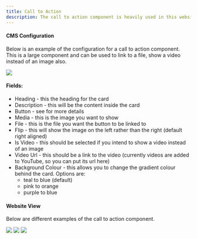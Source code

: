 ```yaml
---
title: Call to Action
description: The call to action component is heavily used in this website. It's purpose is to drive users to specific content on the website.
---
```


#### CMS Configuration

Below is an example of the configuration for a call to action component. This is a large component and can be used to link to a file, show a video instead of an image also.

<img src='https://files.gitbook.com/v0/b/gitbook-x-prod.appspot.com/o/spaces%2Fqq1gvL7j0PwJkFX9MJae%2Fuploads%2FvX2RjbH99f2zFrctBNVG%2Fcall-to-action-cms.JPG?alt=media&token=1ebbb9b2-26a5-4299-9f4f-1340b97169de' />

#### Fields:
- Heading - this the heading for the card
- Description - this will be the content inside the card
- Button - see  for more details
- Media - this is the image you want to show
- File - this is the file you want the button to be linked to
- Flip - this will show the image on the left rather than the right (default right aligned)
- Is Video - this should be selected if you intend to show a video instead of an image
- Video Url - this should be a link to the video (currently videos are added to YouTube, so you can put its url here)
- Background Colour - this allows you to change the gradient colour behind the card. Options are:
    - teal to blue (default)
    - pink to orange
    - purple to blue

#### Website View

Below are different examples of the call to action component.

<img src='https://files.gitbook.com/v0/b/gitbook-x-prod.appspot.com/o/spaces%2Fqq1gvL7j0PwJkFX9MJae%2Fuploads%2FfS0ShmmT2XR2fbxDnd28%2Fcall-to-action-web.JPG?alt=media&token=77bb9931-dc1b-4f82-9339-f49c87f0205a' />

<img src='https://files.gitbook.com/v0/b/gitbook-x-prod.appspot.com/o/spaces%2Fqq1gvL7j0PwJkFX9MJae%2Fuploads%2Fc2n4GMq3RsND5SANsijS%2Fcall-to-action-web2.JPG?alt=media&token=a99557e7-8dd6-4696-b82f-a300581cd0bd' />

<img src='https://files.gitbook.com/v0/b/gitbook-x-prod.appspot.com/o/spaces%2Fqq1gvL7j0PwJkFX9MJae%2Fuploads%2FBUJ4UBteDdShyCznc3Uq%2Fcall-to-action-web3.JPG?alt=media&token=d0f461c6-9266-4fd8-8748-7eaef84a3974' />
